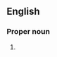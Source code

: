 ==English==

===Proper noun===
{{en-proper noun|sg=[[northern|Northern]] [[lights|Lights]]}}

#{{alternative spelling of|northern lights}}